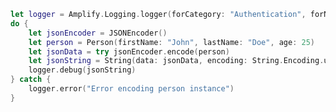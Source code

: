 ```swift
let logger = Amplify.Logging.logger(forCategory: "Authentication", forNamespace: "<your-code-namespace>")
do {
    let jsonEncoder = JSONEncoder()
    let person = Person(firstName: "John", lastName: "Doe", age: 25)
    let jsonData = try jsonEncoder.encode(person)
    let jsonString = String(data: jsonData, encoding: String.Encoding.utf8)!
    logger.debug(jsonString)
} catch {
    logger.error("Error encoding person instance")
}
```